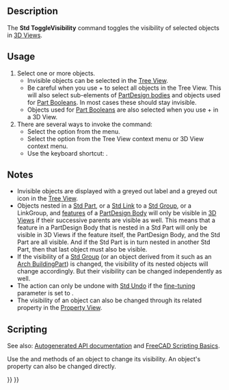 <languages/>
<translate>

<!--T:12-->
{{Docnav
|[[Std_TextureMapping|TextureMapping]]
|[[Std_ShowSelection|ShowSelection]]
|[[Std_View_Menu|Std View Menu]]
|IconL=Std_TextureMapping.svg
|IconR=Std_ShowSelection.svg
|IconC=Freecad.svg
}}

<!--T:1-->
{{GuiCommand
|Name=Std ToggleVisibility
|MenuLocation=View → Toggle visibility
|Workbenches=All
|Shortcut={{KEY|Space}}
|SeeAlso=[[Std_ShowSelection|Std ShowSelection]], [[Std_HideSelection|Std HideSelection]], [[Std_ToggleObjects|Std ToggleObjects]], [[Std_ShowObjects|Std ShowObjects]], [[Std_HideObjects|Std HideObjects]]
}}

==Description== <!--T:2-->

<!--T:13-->
The '''Std ToggleVisibility''' command toggles the visibility of selected objects in [[3D_View|3D Views]].

==Usage== <!--T:11--> 

<!--T:3-->
# Select one or more objects.
#* Invisible objects can be selected in the [[Tree_View|Tree View]].
#* Be careful when you use {{KEY|Ctrl}}+{{KEY|A}} to select all objects in the Tree View. This will also select sub-elements of [[PartDesign_Body|PartDesign bodies]] and objects used for [[Part_Boolean|Part Booleans]]. In most cases these should stay invisible.
#* Objects used for [[Part_Boolean|Part Booleans]] are also selected when you use {{KEY|Ctrl}}+{{KEY|A}} in a 3D View.
# There are several ways to invoke the command:
#* Select the {{MenuCommand|View → Visibility → [[Image:Std_ToggleVisibility.svg|16px]] Toggle visibility}} option from the menu.
#* Select the {{MenuCommand|[[Image:Std_ToggleVisibility.svg|16px]] Toggle visibility}} option from the Tree View context menu or 3D View context menu.
#* Use the keyboard shortcut: {{KEY|Space}}.

==Notes== <!--T:7-->

<!--T:14-->
* Invisible objects are displayed with a greyed out label and a greyed out icon in the [[Tree_View|Tree View]].
* Objects nested in a [[Std_Part|Std Part]], or a [[Std_LinkMake|Std Link]] to a [[Std_Group|Std Group]], or a LinkGroup, and [[PartDesign_Feature|features]] of a [[PartDesign_Body|PartDesign Body]] will only be visible in [[3D_View|3D Views]] if their successive parents are visible as well. This means that a feature in a PartDesign Body that is nested in a Std Part will only be visible in 3D Views if the feature itself, the PartDesign Body, and the Std Part are all visible. And if the Std Part is in turn nested in another Std Part, then that last object must also be visible.
* If the visibility of a [[Std_Group|Std Group]] (or an object derived from it such as an [[Arch_BuildingPart|Arch BuildingPart]]) is changed, the visibility of its nested objects will change accordingly. But their visibility can be changed independently as well.
* The action can only be undone with [[Std_Undo|Std Undo]] if the [[Fine-tuning|fine-tuning]] parameter {{MenuCommand|AutoTransactionView}} is set to {{TRUE}}.
* The visibility of an object can also be changed through its related {{PropertyData|Visibility}} property in the [[Property_View|Property View]].

==Scripting== <!--T:15-->

<!--T:16-->
See also: [https://freecad.github.io/SourceDoc/ Autogenerated API documentation] and [[FreeCAD_Scripting_Basics|FreeCAD Scripting Basics]].

<!--T:17-->
Use the {{incode|show}} and {{incode|hide}} methods of an object to change its visibility. An object's {{incode|Visibility}} property can also be changed directly.

</translate>
{{Code|code=
import FreeCADGui

obj = FreeCADGui.ActiveDocument.myObjectName

if obj.Visibility == True:
    obj.hide()
else:
    obj.show()

# Alternatively:
obj.Visibility = not obj.Visibility
}}
<translate>


<!--T:18-->
{{Docnav
|[[Std_TextureMapping|TextureMapping]]
|[[Std_ShowSelection|ShowSelection]]
|[[Std_View_Menu|Std View Menu]]
|IconL=Std_TextureMapping.svg
|IconR=Std_ShowSelection.svg
|IconC=Freecad.svg
}}

</translate>
{{Std_Base_navi{{#translation:}}}}
{{Userdocnavi{{#translation:}}}}